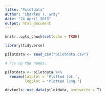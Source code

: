 ```yaml
---
title: "Pilotdata"
author: "Charles T. Gray"
date: "24 April 2018"
output: html_document
---
```


```r
knitr::opts_chunk$set(echo = TRUE)
```


```r
library(tidyverse)
```

```r
pilotdata <- read_csv("pilotdata.csv")

# Fix up the names.

pilotdata <- pilotdata %>% 
  rename(latplot = 'Plotted lat.',
         lngplot = 'Plotted long.')

devtools::use_data(pilotdata, overwrite = T)

```


